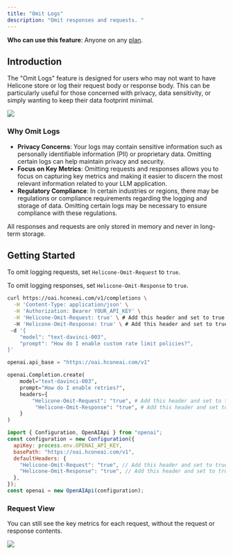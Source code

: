 ```yaml
---
title: "Omit Logs"
description: "Omit responses and requests. "
---
```



<Info>**Who can use this feature**: Anyone on any [plan](https://www.helicone.ai/pricing). </Info>


## Introduction

The "Omit Logs" feature is designed for users who may not want to have Helicone store or log their request body or response body. This can be particularly useful for those concerned with privacy, data sensitivity, or simply wanting to keep their data footprint minimal. 

<Frame caption="Omit requests, responses or both in your logs. ">
  <img src="/images/omit-logs/example-omit-logs.png" />
</Frame>


### Why Omit Logs

- **Privacy Concerns**: Your logs may contain sensitive information such as personally identifiable information (PII) or proprietary data. Omitting certain logs can help maintain privacy and security.
- **Focus on Key Metrics**: Omitting requests and responses allows you to focus on capturing key metrics and making it easier to discern the most relevant information related to your LLM application.
- **Regulatory Compliance**: In certain industries or regions, there may be regulations or compliance requirements regarding the logging and storage of data. Omitting certain logs may be necessary to ensure compliance with these regulations.

<Check>All responses and requests are only stored in memory and never in long-term storage. </Check>


## Getting Started

To omit logging requests, set `Helicone-Omit-Request` to `true`.

To omit logging responses, set `Helicone-Omit-Response` to `true`.

<CodeGroup>

```bash Curl
curl https://oai.hconeai.com/v1/completions \
  -H 'Content-Type: application/json' \
  -H 'Authorization: Bearer YOUR_API_KEY' \
  -H 'Helicone-Omit-Request: true' \ # Add this header and set to true 
  -H 'Helicone-Omit-Response: true' \ # Add this header and set to true 
 -d '{
    "model": "text-davinci-003",
    "prompt": "How do I enable custom rate limit policies?",
}'
```

```python Python
openai.api_base = "https://oai.hconeai.com/v1"

openai.Completion.create(
    model="text-davinci-003",
    prompt="How do I enable retries?",
    headers={
        "Helicone-Omit-Request": "true", # Add this header and set to true 
         "Helicone-Omit-Response": "true", # Add this header and set to true 
    }
)
```

```js Node
import { Configuration, OpenAIApi } from "openai";
const configuration = new Configuration({
  apiKey: process.env.OPENAI_API_KEY,
  basePath: "https://oai.hconeai.com/v1",
  defaultHeaders: {
    "Helicone-Omit-Request": "true", // Add this header and set to true 
    "Helicone-Omit-Response": "true", // Add this header and set to true 
  },
});
const openai = new OpenAIApi(configuration);
```

</CodeGroup>


### Request View

You can still see the key metrics for each request, without the request or response contents. 

<Frame caption="Focus on capturing key metrics and ignore the noise of the request and response. ">
  <img src="/images/omit-logs/example-omit-logs-key-metrics.png" />
</Frame>


<QuestionsSection />
